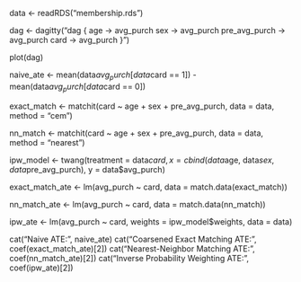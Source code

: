 

data <- readRDS("membership.rds")




dag <- dagitty("dag {
  age -> avg_purch
  sex -> avg_purch
  pre_avg_purch -> avg_purch
  card -> avg_purch
}")


plot(dag)


naive_ate <- mean(data$avg_purch[data$card == 1]) - mean(data$avg_purch[data$card == 0])


exact_match <- matchit(card ~ age + sex + pre_avg_purch, data = data, method = "cem")


nn_match <- matchit(card ~ age + sex + pre_avg_purch, data = data, method = "nearest")


ipw_model <- twang(treatment = data$card, 
                   x = cbind(data$age, data$sex, data$pre_avg_purch),
                   y = data$avg_purch)


exact_match_ate <- lm(avg_purch ~ card, data = match.data(exact_match))


nn_match_ate <- lm(avg_purch ~ card, data = match.data(nn_match))


ipw_ate <- lm(avg_purch ~ card, weights = ipw_model$weights, data = data)


cat("Naive ATE:", naive_ate)
cat("Coarsened Exact Matching ATE:", coef(exact_match_ate)[2])
cat("Nearest-Neighbor Matching ATE:", coef(nn_match_ate)[2])
cat("Inverse Probability Weighting ATE:", coef(ipw_ate)[2])